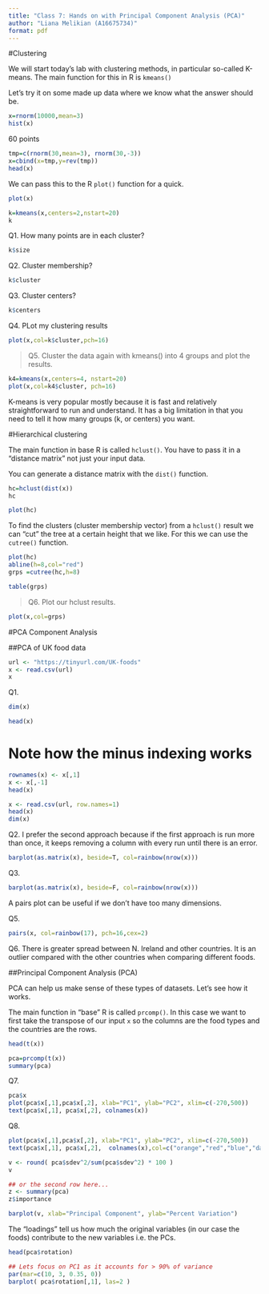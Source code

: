 ```yaml
---
title: "Class 7: Hands on with Principal Component Analysis (PCA)"
author: "Liana Melikian (A16675734)"
format: pdf
---
```

#Clustering

We will start today's lab with clustering methods, in particular so-called K-means. The main function for this in R is `kmeans()`

Let's try it on some made up data where we know what the answer should be.

```r
x=rnorm(10000,mean=3)
hist(x)
```

60 points
```r
tmp=c(rnorm(30,mean=3), rnorm(30,-3))
x=cbind(x=tmp,y=rev(tmp))
head(x)
```

We can pass this to the R `plot()` function for a quick.
```r
plot(x)
```

```r
k=kmeans(x,centers=2,nstart=20)
k
```

Q1. How many points are in each cluster?

```r
k$size
```

Q2. Cluster membership?

```r
k$cluster
```

Q3. Cluster centers?

```r
k$centers
```

Q4. PLot my clustering results
```r
plot(x,col=k$cluster,pch=16)
```

>Q5. Cluster the data again with kmeans() into 4 groups and plot the results.

```r
k4=kmeans(x,centers=4, nstart=20)
plot(x,col=k4$cluster, pch=16)
```

K-means is very popular mostly because it is fast and relatively straightforward to run and understand. It has a big limitation in that you need to tell it how many groups (k, or centers) you want.

#Hierarchical clustering

The main function in base R is called `hclust()`. You have to pass it in a "distance matrix" not just your input data.

You can generate a distance matrix with the `dist()` function.

```r
hc=hclust(dist(x))
hc
```

```r
plot(hc)
```

To find the clusters (cluster membership vector) from a `hclust()` result we can "cut" the tree at a certain height that we like. For this we can use the `cutree()` function.

```r
plot(hc)
abline(h=8,col="red")
grps =cutree(hc,h=8)
```

```r
table(grps)
```

>Q6. Plot our hclust results.

```r
plot(x,col=grps)
```

#PCA Component Analysis

##PCA of UK food data

```r
url <- "https://tinyurl.com/UK-foods"
x <- read.csv(url)
x
```

Q1.
```r
dim(x)
```

```r
head(x)
```

# Note how the minus indexing works
```r
rownames(x) <- x[,1]
x <- x[,-1]
head(x)
```


```r
x <- read.csv(url, row.names=1)
head(x)
dim(x)
```

Q2. I prefer the second approach because if the first approach is run more than once, it keeps removing a column with every run until there is an error.

```r
barplot(as.matrix(x), beside=T, col=rainbow(nrow(x)))
```

Q3. 
```r
barplot(as.matrix(x), beside=F, col=rainbow(nrow(x)))
```

A pairs plot can be useful if we don't have too many dimensions.

Q5.
```r
pairs(x, col=rainbow(17), pch=16,cex=2)
```

Q6. There is greater spread between N. Ireland and other countries. It is an outlier compared with the other countries when comparing different foods.

##Principal Component Analysis (PCA)

PCA can help us make sense of these types of datasets. Let's see how it works. 

The main function in "base" R is called `prcomp()`. In this case we want to first take the transpose of our input `x` so the columns are the food types and the countries are the rows.

```r
head(t(x))
```

```r
pca=prcomp(t(x))
summary(pca)
```

Q7.
```r
pca$x
plot(pca$x[,1],pca$x[,2], xlab="PC1", ylab="PC2", xlim=c(-270,500))
text(pca$x[,1], pca$x[,2], colnames(x))
```
Q8.
```r
plot(pca$x[,1],pca$x[,2], xlab="PC1", ylab="PC2", xlim=c(-270,500))
text(pca$x[,1], pca$x[,2],  colnames(x),col=c("orange","red","blue","darkgreen"),pch=16)
```

```r
v <- round( pca$sdev^2/sum(pca$sdev^2) * 100 )
v
```

```r
## or the second row here...
z <- summary(pca)
z$importance
```
```r
barplot(v, xlab="Principal Component", ylab="Percent Variation")
```


The "loadings" tell us how much the original variables (in our case the foods) contribute to the new variables i.e. the PCs.

```r
head(pca$rotation)
```

```r
## Lets focus on PC1 as it accounts for > 90% of variance 
par(mar=c(10, 3, 0.35, 0))
barplot( pca$rotation[,1], las=2 )
```
















